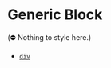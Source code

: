 
<Meta title="Development/Inventory of Things/Elements/Text/Block/Generic" />

# Generic Block

(⛔️ Nothing to style here.)

- [`div`](https://developer.mozilla.org/en-US/docs/Web/HTML/Element/div)
